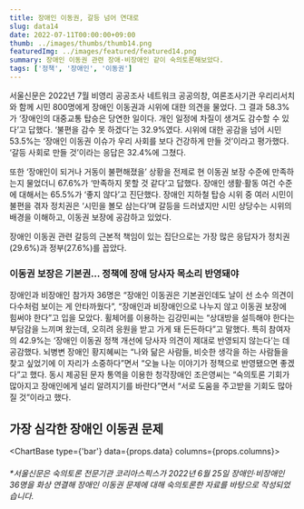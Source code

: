 ```yaml
---
title: 장애인 이동권, 갈등 넘어 연대로
slug: data14
date: 2022-07-11T00:00:00+09:00
thumb: ../images/thumbs/thumb14.png
featuredImg: ../images/featured/featured14.png
summary: 장애인 이동권 관련 장애·비장애인 같이 숙의토론해보았다.
tags: ['정책', '장애인', '이동권']
---
```


서울신문은 2022년 7월 비영리 공공조사 네트워크 공공의창, 여론조사기관 우리리서치와 함께 시민 800명에게 장애인 이동권과 시위에 대한 의견을 물었다. 그 결과 58.3%가 ‘장애인의 대중교통 탑승은 당연한 일이다. 개인 일정에 차질이 생겨도 감수할 수 있다’고 답했다. ‘불편을 감수 못 하겠다’는 32.9%였다. 시위에 대한 공감을 넘어 시민 53.5%는 ‘장애인 이동권 이슈가 우리 사회를 보다 건강하게 만들 것’이라고 평가했다. ‘갈등 사회로 만들 것’이라는 응답은 32.4%에 그쳤다.

또한 ‘장애인이 되거나 거동이 불편해졌을’ 상황을 전제로 현 이동권 보장 수준에 만족하는지 물었더니 67.6%가 ‘만족하지 못할 것 같다’고 답했다. 장애인 생활·활동 여건 수준에 대해서는 65.5%가 ‘좋지 않다’고 진단했다. 장애인 지하철 탑승 시위 중 여러 시민이 불편을 겪자 정치권은 ‘시민을 볼모 삼는다’며 갈등을 드러냈지만 시민 상당수는 시위의 배경을 이해하고, 이동권 보장에 공감하고 있었다.

장애인 이동권 관련 갈등의 근본적 책임이 있는 집단으로는 가장 많은 응답자가 정치권(29.6%)과 정부(27.6%)를 꼽았다.


### 이동권 보장은 기본권… 정책에 장애 당사자 목소리 반영돼야

장애인과 비장애인 참가자 36명은 “장애인 이동권은 기본권인데도 날이 선 소수 의견이 다수처럼 보이는 게 안타까웠다”, “장애인과 비장애인으로 나누지 않고 이동권 보장에 힘써야 한다”고 입을 모았다. 휠체어를 이용하는 김강민씨는 “상대방을 설득해야 한다는 부담감을 느끼며 왔는데, 오히려 응원을 받고 가게 돼 든든하다”고 말했다. 특히 참여자의 42.9%는 ‘장애인 이동권 정책 개선에 당사자 의견이 제대로 반영되지 않는다’는 데 공감했다. 뇌병변 장애인 황지혜씨는 “나와 닮은 사람들, 비슷한 생각을 하는 사람들을 찾고 싶었기에 이 자리가 소중하다”면서 “오늘 나눈 이야기가 정책으로 반영됐으면 좋겠다”고 했다. 동시 제공된 문자 통역을 이용한 청각장애인 조은영씨는 “숙의토론 기회가 많아지고 장애인에게 널리 알려지기를 바란다”면서 “서로 도움을 주고받을 기회도 많아질 것”이라고 했다. 



## 가장 심각한 장애인 이동권 문제

<ChartBase type={'bar'} data={props.data} columns={props.columns}></ChartBase>


###### *서울신문은 숙의토론 전문기관 코리아스픽스가 2022년 6월 25일 장애인·비장애인 36명을 화상 연결해 장애인 이동권 문제에 대해 숙의토론한 자료를 바탕으로 작성되었습니다.
